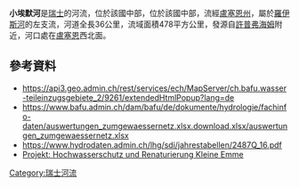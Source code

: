 {{Coord|47.06710|N|8.28763|E|display=title}}

'''小埃默河'''是[[瑞士|瑞士]]的河流，位於該國中部，位於該國中部，流經[[盧塞恩州|盧塞恩州]]，屬於[[羅伊斯河|羅伊斯河]]的左支流，河道全長36公里，流域面積478平方公里，發源自[[許普弗海姆|許普弗海姆]]附近，河口處在[[盧塞恩|盧塞恩]]西北面。

==參考資料==
* https://api3.geo.admin.ch/rest/services/ech/MapServer/ch.bafu.wasser-teileinzugsgebiete_2/9261/extendedHtmlPopup?lang=de {{Wayback|url=https://api3.geo.admin.ch/rest/services/ech/MapServer/ch.bafu.wasser-teileinzugsgebiete_2/9261/extendedHtmlPopup?lang=de |date=20180721221648 }} 
* https://www.bafu.admin.ch/dam/bafu/de/dokumente/hydrologie/fachinfo-daten/auswertungen_zumgewaessernetz.xlsx.download.xlsx/auswertungen_zumgewaessernetz.xlsx {{Wayback|url=https://www.bafu.admin.ch/dam/bafu/de/dokumente/hydrologie/fachinfo-daten/auswertungen_zumgewaessernetz.xlsx.download.xlsx/auswertungen_zumgewaessernetz.xlsx |date=20180613160902 }}
* https://www.hydrodaten.admin.ch/lhg/sdi/jahrestabellen/2487Q_16.pdf {{Wayback|url=https://www.hydrodaten.admin.ch/lhg/sdi/jahrestabellen/2487Q_16.pdf |date=20210111230027 }}
* [https://kleineemme.lu.ch/ Projekt: Hochwasserschutz und Renaturierung Kleine Emme] {{Wayback|url=https://kleineemme.lu.ch/ |date=20201129164254 }}

{{Switzerland-geo-stub}}
[[Category:瑞士河流|Category:瑞士河流]]